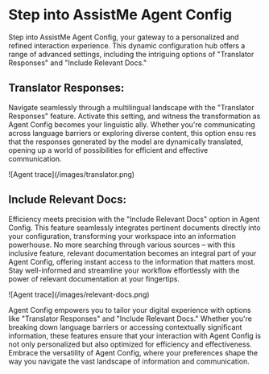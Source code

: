 # Step into AssistMe Agent Config

Step into AssistMe Agent Config, your gateway to a personalized and refined interaction experience. This dynamic configuration hub offers a range of advanced settings, including the intriguing options of "Translator Responses" and "Include Relevant Docs."

## Translator Responses:

Navigate seamlessly through a multilingual landscape with the "Translator Responses" feature. Activate this setting, and witness the transformation as Agent Config becomes your linguistic ally. Whether you're communicating across language barriers or exploring diverse content, this option ensu  res that the responses generated by the model are dynamically translated, opening up a world of possibilities for efficient and effective communication.

<Frame>![Agent trace](/images/translator.png)</Frame>

## Include Relevant Docs:

Efficiency meets precision with the "Include Relevant Docs" option in Agent Config. This feature seamlessly integrates pertinent documents directly into your configuration, transforming your workspace into an information powerhouse. No more searching through various sources – with this inclusive feature, relevant documentation becomes an integral part of your Agent Config, offering instant access to the information that matters most. Stay well-informed and streamline your workflow effortlessly with the power of relevant documentation at your fingertips.

<Frame>![Agent trace](/images/relevant-docs.png)</Frame>

Agent Config empowers you to tailor your digital experience with options like "Translator Responses" and "Include Relevant Docs." Whether you're breaking down language barriers or accessing contextually significant information, these features ensure that your interaction with Agent Config is not only personalized but also optimized for efficiency and effectiveness. Embrace the versatility of Agent Config, where your preferences shape the way you navigate the vast landscape of information and communication.
